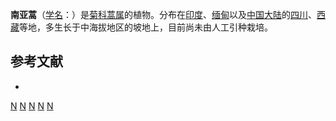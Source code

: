 {{Speciesbox
| taxon = Artemisia nilagirica
| binomial_authority = (C. B. Clarke) Pamp.
| image = Artemisia nilagirica W2 IMG 3104.jpg
}}

'''南亚蒿'''（[[学名|学名]]：{{lang|la|''Artemisia nilagirica''}}）是[[菊科|菊科]][[蒿属|蒿属]]的植物。分布在[[印度|印度]]、[[缅甸|缅甸]]以及[[中国大陆|中国大陆]]的[[四川|四川]]、[[西藏|西藏]]等地，多生长于中海拔地区的坡地上，目前尚未由人工引种栽培。

== 参考文献 ==
<div class="references-small">
* {{cite web| url =http://www.bioinfo.cn/db05/KmzwSpecies.php?action=view&id=4144| title =南亚蒿| work =《中国高等植物数据库全库》| publisher =中国科学院微生物研究所| author =昆明植物研究所| accessdate =2009-02-24| deadurl =yes| archiveurl =https://web.archive.org/web/20160305044930/http://www.bioinfo.cn/db05/KmzwSpecies.php?action=view&id=4144| archivedate =2016-03-05}}
</div>
{{Taxonbar|from=Q10906604}}

[[Category:蒿属|N]]
[[Category:印度植物|N]]
[[Category:緬甸植物|N]]
[[Category:四川植物|N]]
[[Category:西藏植物|N]]